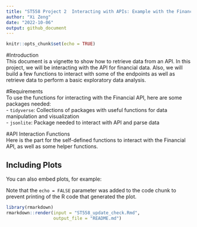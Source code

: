 ```yaml
---
title: "ST558 Project 2  Interacting with APIs: Example with the Financial API"
author: "Xi Zeng"
date: "2022-10-06"
output: github_document
---
```


```r
knitr::opts_chunk$set(echo = TRUE)
```

#Introduction  
This document is a vignette to show how to retrieve data from an API. In this project, we will be interacting with the API for financial data. Also, we will build a few functions to interact with some of the endpoints as well as retrieve data to perform a basic exploratory data analysis.  

#Requirements  
To use the functions for interacting with the Financial API, here are some packages needed:  
- `tidyverse`: Collections of packages with useful functions for data manipulation and visualization  
- `jsonlite`: Package needed to interact with API and parse data  

#API Interaction Functions  
Here is the part for the self-defined functions to interact with the Financial API, as well as some helper functions.  



## Including Plots

You can also embed plots, for example:


Note that the `echo = FALSE` parameter was added to the code chunk to prevent printing of the R code that generated the plot.
```r
library(rmarkdown)
rmarkdown::render(input = "ST558_update_check.Rmd",
                  output_file = "README.md")
```
